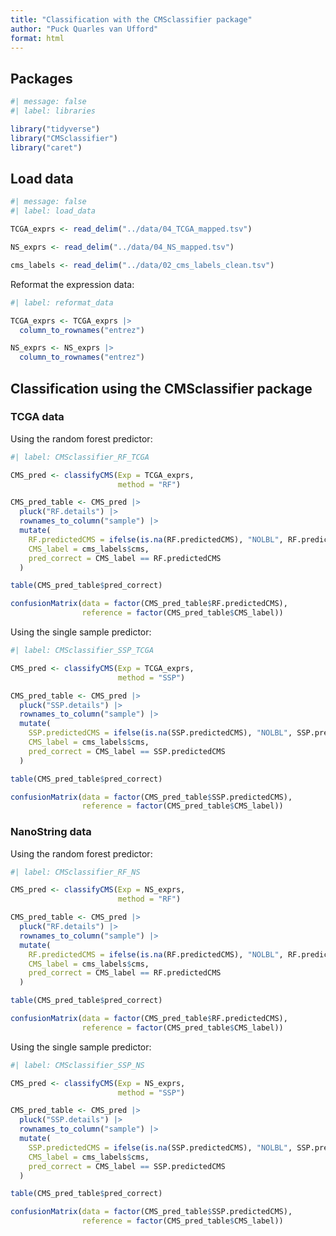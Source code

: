 ```yaml
---
title: "Classification with the CMSclassifier package"
author: "Puck Quarles van Ufford"
format: html
---
```


## Packages

```r
#| message: false
#| label: libraries

library("tidyverse")
library("CMSclassifier")
library("caret")
```

## Load data

```r
#| message: false
#| label: load_data

TCGA_exprs <- read_delim("../data/04_TCGA_mapped.tsv")

NS_exprs <- read_delim("../data/04_NS_mapped.tsv")

cms_labels <- read_delim("../data/02_cms_labels_clean.tsv")
```

Reformat the expression data:

```r
#| label: reformat_data

TCGA_exprs <- TCGA_exprs |> 
  column_to_rownames("entrez")

NS_exprs <- NS_exprs |> 
  column_to_rownames("entrez")
```

## Classification using the CMSclassifier package

### TCGA data

Using the random forest predictor:

```r
#| label: CMSclassifier_RF_TCGA

CMS_pred <- classifyCMS(Exp = TCGA_exprs,
                        method = "RF")

CMS_pred_table <- CMS_pred |>
  pluck("RF.details") |>
  rownames_to_column("sample") |> 
  mutate(
    RF.predictedCMS = ifelse(is.na(RF.predictedCMS), "NOLBL", RF.predictedCMS),
    CMS_label = cms_labels$cms,
    pred_correct = CMS_label == RF.predictedCMS
  )

table(CMS_pred_table$pred_correct)

confusionMatrix(data = factor(CMS_pred_table$RF.predictedCMS), 
                reference = factor(CMS_pred_table$CMS_label))
```

Using the single sample predictor: 

```r
#| label: CMSclassifier_SSP_TCGA

CMS_pred <- classifyCMS(Exp = TCGA_exprs,
                        method = "SSP")

CMS_pred_table <- CMS_pred |>
  pluck("SSP.details") |>
  rownames_to_column("sample") |> 
  mutate(
    SSP.predictedCMS = ifelse(is.na(SSP.predictedCMS), "NOLBL", SSP.predictedCMS),
    CMS_label = cms_labels$cms,
    pred_correct = CMS_label == SSP.predictedCMS
  )

table(CMS_pred_table$pred_correct)

confusionMatrix(data = factor(CMS_pred_table$SSP.predictedCMS), 
                reference = factor(CMS_pred_table$CMS_label))
```

### NanoString data

Using the random forest predictor:

```r
#| label: CMSclassifier_RF_NS

CMS_pred <- classifyCMS(Exp = NS_exprs,
                        method = "RF")

CMS_pred_table <- CMS_pred |>
  pluck("RF.details") |>
  rownames_to_column("sample") |> 
  mutate(
    RF.predictedCMS = ifelse(is.na(RF.predictedCMS), "NOLBL", RF.predictedCMS),
    CMS_label = cms_labels$cms,
    pred_correct = CMS_label == RF.predictedCMS
  )

table(CMS_pred_table$pred_correct)

confusionMatrix(data = factor(CMS_pred_table$RF.predictedCMS), 
                reference = factor(CMS_pred_table$CMS_label))
```

Using the single sample predictor:

```r
#| label: CMSclassifier_SSP_NS

CMS_pred <- classifyCMS(Exp = NS_exprs,
                        method = "SSP")

CMS_pred_table <- CMS_pred |>
  pluck("SSP.details") |>
  rownames_to_column("sample") |> 
  mutate(
    SSP.predictedCMS = ifelse(is.na(SSP.predictedCMS), "NOLBL", SSP.predictedCMS),
    CMS_label = cms_labels$cms,
    pred_correct = CMS_label == SSP.predictedCMS
  )

table(CMS_pred_table$pred_correct)

confusionMatrix(data = factor(CMS_pred_table$SSP.predictedCMS), 
                reference = factor(CMS_pred_table$CMS_label))
```
